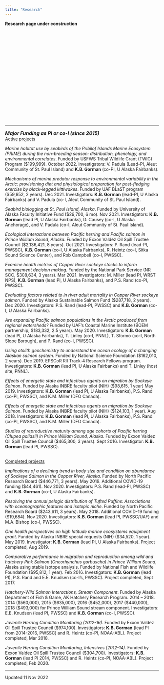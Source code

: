 ```yaml
---
title: "Research"
---
```

**Research page under construction**
<p>&nbsp;</p>
<p>&nbsp;</p>
<p>&nbsp;</p>
<p>&nbsp;</p>
<p>&nbsp;</p>
<p>&nbsp;</p>
<p>&nbsp;</p>
<p>&nbsp;</p>
<p>&nbsp;</p>
<p>&nbsp;</p>
<HR>
<font size="3"><b><i>Major Funding as PI or co-I (since 2015)</b></i></font>
<br><u>Active projects</u>
<p>*Marine habitat use by seabirds of the Pribilof Islands Marine Ecosystem (PRIME) during the non-breeding season: distribution, phenology, and environmental correlates*. Funded by USFWS Tribal Wildlife Grant (TWIG) Program ($199,999). October 2022. Investigators: V. Padula (Lead-PI, Aleut Community of St. Paul Island) and **K.B. Gorman** (co-PI, U Alaska Fairbanks).

<p>*Mechanisms of marine predator response to environmental variability in the Arctic: provisioning diet and physiological preparation for post-fledging exercise by black-legged kittiwakes*. Funded by UAF BLaST program ($59,952, 2 years). Dec 2021. Investigators: **K.B. Gorman** (lead-PI, U Alaska Fairbanks) and V. Padula (co-I, Aleut Community of St. Paul Island).

*Seabird biologging at St. Paul Island, Alaska*. Funded by University of Alaska Faculty Initiative Fund ($29,700, 6 mo). Nov 2021. Investigators: **K.B. Gorman** (lead PI, U Alaska Fairbanks), D. Causey (co-I, U Alaska Anchorage), and V. Padula (co-I, Aleut Community of St. Paul Island).

*Ecological interactions between Pacific herring and Pacific salmon in Prince William Sound, Alaska*. Funded by Exxon Valdez Oil Spill Trustee Council ($2,136,421, 8 years). Oct 2021. Investigators: P. Rand (lead-PI, PWSSC), **K.B. Gorman** (co-I, U Alaska Fairbanks), R. Heintz (co-I, Sitka Sound Science Center), and Rob Campbell (co-I, PWSSC).

*Examine health metrics of Copper River sockeye stocks to inform management decision making*. Funded by the National Park Service (NR SCC, $308,634, 3 years). Mar 2021. Investigators: M. Miller (lead PI, WRST NPS), **K.B. Gorman** (lead PI, U Alaska Fairbanks), and P.S. Rand (co-PI, PWSSC).

*Evaluating factors related to in river adult mortality in Copper River sockeye salmon*. Funded by Alaska Sustainable Salmon Fund ($287,718, 2 years). Dec 2020. Investigators: P.S. Rand (lead-PI, PWSSC) and **K.B. Gorman** (co-I, U Alaska Fairbanks).

*Are expanding Pacific salmon populations in the Arctic produced from regional watersheds?* Funded by UAF’s Coastal Marine Institute (BOEM partnership, $183,332, 2.5 years). May 2020. Investigators: **K.B. Gorman** (lead PI, U Alaska Fairbanks), T. Linley (co-I, PNNL), T. Sformo (co-I, North Slope Borough), and P. Rand (co-I, PWSSC).

*Using otolith geochemistry to understand the ocean ecology of a changing Alaskan salmon system*. Funded by National Science Foundation ($162,010, 2 years). Dec 2019. EPSCoR RII Track-4 Research Fellows program. Investigators: **K.B. Gorman** (lead PI, U Alaska Fairbanks) and T. Linley (host site, PNNL).

*Effects of energetic state and infectious agents on migration by Sockeye Salmon*. Funded by Alaska INBRE faculty pilot (NIH) ($98,615, 1 year) May 2019. Investigators: **K.B. Gorman** (lead PI, U Alaska Fairbanks), P.S. Rand (co-PI, PWSSC), and K.M. Miller (DFO Canada).

*Effects of energetic state and infectious agents on migration by Sockeye Salmon*. Funded by Alaska INBRE faculty pilot (NIH) ($124,103, 1 year). Aug 2018. Investigators: **K.B. Gorman** (lead PI, U Alaska Fairbanks), P.S. Rand (co-PI, PWSSC), and K.M. Miller (DFO Canada).

*Studies of reproductive maturity among age cohorts of Pacific herring (Clupea pallasii) in Prince William Sound, Alaska*. Funded by Exxon Valdez Oil Spill Trustee Council ($465,300, 3 years). Sept 2016. Investigator: **K.B. Gorman** (lead PI, PWSSC).

<br><u>Completed projects</u>
<p>*Implications of a declining trend in body size and condition on abundance of Sockeye Salmon in the Copper River, Alaska*. Funded by North Pacific Research Board ($446,771, 3 years). May 2019. Additional COVID-19 funding ($44,461). Nov 2020. Investigators: P.S. Rand (lead-PI, PWSSC) and **K.B. Gorman** (co-I, U Alaska Fairbanks).

*Resolving the annual pelagic distribution of Tufted Puffins: Associations with oceanographic features and isotopic niche*. Funded by North Pacific Research Board ($243,611, 3 years). May 2018. Additional COVID-19 funding ($19,684). Nov 2020. Investigators: **K.B. Gorman** (lead PI, PWSSC/UAF) and M.A. Bishop (co-I, PWSSC).

*One health perspectives on high latitude marine ecosystems equipment grant*. Funded by Alaska INBRE special requests (NIH) ($34,520, 1 year). May 2019. Investigator: **K.B. Gorman** (lead PI, U Alaska Fairbanks). Project completed, Aug 2019.

*Comparative performance in migration and reproduction among wild and hatchery Pink Salmon (Oncorhynchus gorbuscha) in Prince William Sound*, Alaska using stable isotope analysis. Funded by National Fish and Wildlife Foundation ($95,812, 1 year). Feb 2016. Investigators: **K.B. Gorman** (lead PI), P.S. Rand and E.E. Knudsen (co-I's, PWSSC). Project completed, Sept 2017.

*Hatchery-Wild Salmon Interactions, Stream Component*. Funded by Alaska Department of Fish & Game, AK Hatchery Research Program. 2014 – 2018. 2014 ($560,000), 2015 ($635,000), 2016 ($452,000), 2017 ($440,000), 2018 ($493,000) for Prince William Sound stream component. Investigators: E.E. Knudsen (lead PI, PWSSC) and **K.B. Gorman** (co-I, PWSSC).

*Juvenile Herring Condition Monitoring (2012-16)*. Funded by Exxon Valdez Oil Spill Trustee Council ($974,100). Investigators: **K.B. Gorman** (lead PI from 2014-2016, PWSSC) and R. Heintz (co-PI, NOAA-ABL). Project completed, Mar 2018.

*Juvenile Herring Condition Monitoring, Intensives (2012-14)*. Funded by Exxon Valdez Oil Spill Trustee Council ($304,700). Investigators: **K.B. Gorman** (lead PI 2014, PWSSC) and R. Heintz (co-PI, NOAA-ABL). Project completed, Feb 2020.

<HR>
Updated 11 Nov 2022